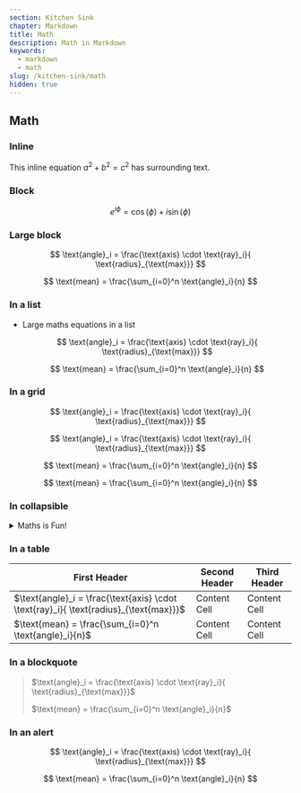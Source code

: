 ```yaml
---
section: Kitchen Sink
chapter: Markdown
title: Math
description: Math in Markdown
keywords:
  - markdown
  - math
slug: /kitchen-sink/math
hidden: true
---
```


## Math

### Inline

This inline equation $a^2 + b^2 = c^2$ has surrounding text.

### Block

$$
e^{i\phi} = \cos(\phi) + i \sin(\phi)
$$

### Large block

$$
\text{angle}_i = \frac{\text{axis} \cdot \text{ray}_i}{ \text{radius}_{\text{max}}}
$$

$$
\text{mean} = \frac{\sum_{i=0}^n \text{angle}_i}{n}
$$

### In a list

- Large maths equations in a list

  $$
  \text{angle}_i = \frac{\text{axis} \cdot \text{ray}_i}{ \text{radius}_{\text{max}}}
  $$

  $$
  \text{mean} = \frac{\sum_{i=0}^n \text{angle}_i}{n}
  $$

### In a grid

<Grid columns='2fr 2fr'>

$$
\text{angle}_i = \frac{\text{axis} \cdot \text{ray}_i}{ \text{radius}_{\text{max}}}
$$

$$
\text{angle}_i = \frac{\text{axis} \cdot \text{ray}_i}{ \text{radius}_{\text{max}}}
$$

$$
\text{mean} = \frac{\sum_{i=0}^n \text{angle}_i}{n}
$$

$$
\text{mean} = \frac{\sum_{i=0}^n \text{angle}_i}{n}
$$

</Grid>

### In collapsible

<details> 
<summary> Maths is Fun! </summary>

$$
\text{angle}_i = \frac{\text{axis} \cdot \text{ray}_i}{ \text{radius}_{\text{max}}}
$$

$$
\text{mean} = \frac{\sum_{i=0}^n \text{angle}_i}{n}
$$

</details>

### In a table

| First Header                                                                          | Second Header | Third Header |
| ------------------------------------------------------------------------------------- | ------------- | ------------ |
| $\text{angle}_i = \frac{\text{axis} \cdot \text{ray}_i}{ \text{radius}_{\text{max}}}$ | Content Cell  | Content Cell |
| $\text{mean} = \frac{\sum_{i=0}^n \text{angle}_i}{n}$                                 | Content Cell  | Content Cell |

### In a blockquote

> $\text{angle}_i = \frac{\text{axis} \cdot \text{ray}_i}{ \text{radius}_{\text{max}}}$
>
> $\text{mean} = \frac{\sum_{i=0}^n \text{angle}_i}{n}$

### In an alert

<Alert type='info'>

$$
\text{angle}_i = \frac{\text{axis} \cdot \text{ray}_i}{ \text{radius}_{\text{max}}}
$$

$$
\text{mean} = \frac{\sum_{i=0}^n \text{angle}_i}{n}
$$

</Alert>

